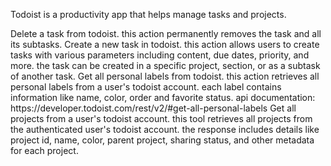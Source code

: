 Todoist is a productivity app that helps manage tasks and projects.

<Accordion title="Delete task">
Delete a task from todoist. this action permanently removes the task and all its subtasks.
</Accordion>

<Accordion title="Create task">
Create a new task in todoist. this action allows users to create tasks with various parameters including content, due dates, priority, and more. the task can be created in a specific project, section, or as a subtask of another task.
</Accordion>

<Accordion title="Get all labels">
Get all personal labels from todoist. this action retrieves all personal labels from a user's todoist account. each label contains information like name, color, order and favorite status. api documentation: https://developer.todoist.com/rest/v2/#get-all-personal-labels
</Accordion>

<Accordion title="Get all projects">
Get all projects from a user's todoist account. this tool retrieves all projects from the authenticated user's todoist account. the response includes details like project id, name, color, parent project, sharing status, and other metadata for each project.
</Accordion>

